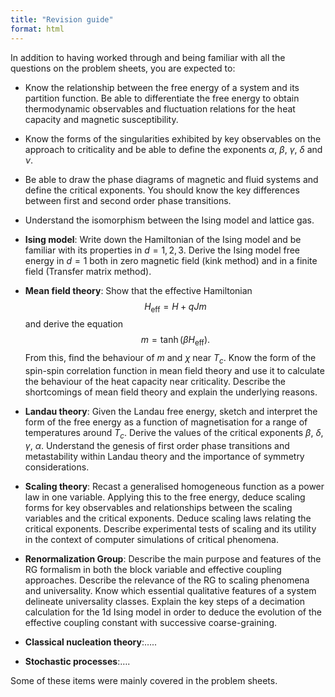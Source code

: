 ```yaml
---
title: "Revision guide"
format: html
---
```



In addition to having worked through and being familiar with all the questions on the problem sheets, you are expected to:

- Know the relationship between the free energy of a system and its partition function. Be able to differentiate the free energy to obtain thermodynamic observables and fluctuation relations for the heat capacity and magnetic susceptibility.

- Know the forms of the singularities exhibited by key observables on the approach to criticality and be able to define the exponents $\alpha$, $\beta$, $\gamma$, $\delta$ and $\nu$.

- Be able to draw the phase diagrams of magnetic and fluid systems and define the critical exponents. You should know the key differences between first and second order phase transitions.

- Understand the isomorphism between the Ising model and lattice gas.

- **Ising model**: Write down the Hamiltonian of the Ising model and be familiar with its properties in $d = 1, 2, 3$. Derive the Ising model free energy in $d = 1$ both in zero magnetic field (kink method) and in a finite field (Transfer matrix method).

- **Mean field theory**: Show that the effective Hamiltonian 
  $$ H_{\text{eff}} = H + qJm $$
  and derive the equation 
  $$ m = \tanh(\beta H_{\text{eff}}). $$
  From this, find the behaviour of $m$ and $\chi$ near $T_c$. Know the form of the spin-spin correlation function in mean field theory and use it to calculate the behaviour of the heat capacity near criticality. Describe the shortcomings of mean field theory and explain the underlying reasons.

- **Landau theory**: Given the Landau free energy, sketch and interpret the form of the free energy as a function of magnetisation for a range of temperatures around $T_c$. Derive the values of the critical exponents $\beta$, $\delta$, $\gamma$, $\alpha$. Understand the genesis of first order phase transitions and metastability within Landau theory and the importance of symmetry considerations.

- **Scaling theory**: Recast a generalised homogeneous function as a power law in one variable. Applying this to the free energy, deduce scaling forms for key observables and relationships between the scaling variables and the critical exponents. Deduce scaling laws relating the critical exponents. Describe experimental tests of scaling and its utility in the context of computer simulations of critical phenomena.

- **Renormalization Group**: Describe the main purpose and features of the RG formalism in both the block variable and effective coupling approaches. Describe the relevance of the RG to scaling phenomena and universality. Know which essential qualitative features of a system delineate universality classes. Explain the key steps of a decimation calculation for the 1d Ising model in order to deduce the evolution of the effective coupling constant with successive coarse-graining.

- **Classical nucleation theory**:.....


- **Stochastic processes**:....

Some of these items were mainly covered in the problem sheets. 
